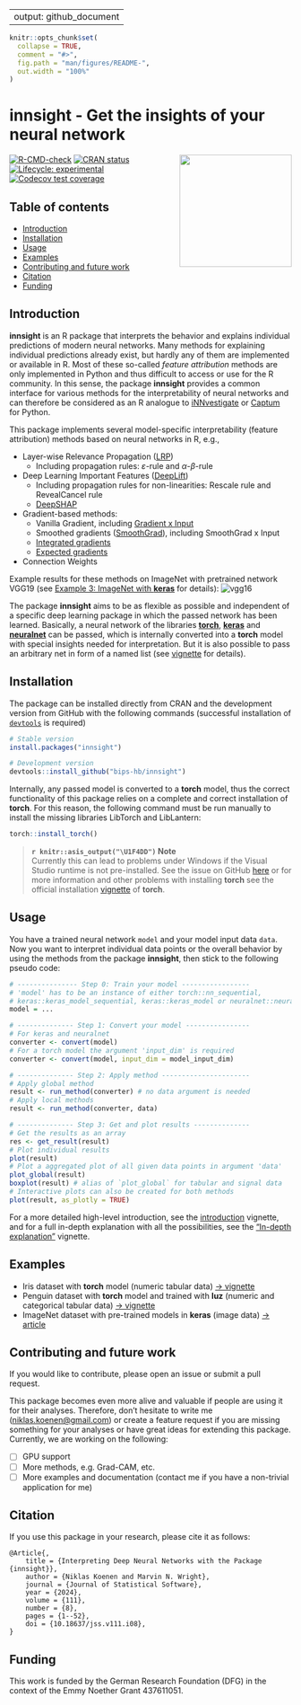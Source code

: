 
---
output: github_document
---

```r
knitr::opts_chunk$set(
  collapse = TRUE,
  comment = "#>",
  fig.path = "man/figures/README-",
  out.width = "100%"
)
```

# **innsight** - Get the insights of your neural network
<a href='https://bips-hb.github.io/innsight/'><img src='man/figures/logo.png' align="right" width="200" /></a>

<!-- badges: start -->
[![R-CMD-check](https://github.com/bips-hb/innsight/actions/workflows/R-CMD-check.yaml/badge.svg)](https://github.com/bips-hb/innsight/actions/workflows/R-CMD-check.yaml)
[![CRAN status](https://www.r-pkg.org/badges/version/innsight)](https://CRAN.R-project.org/package=innsight)
[![Lifecycle: experimental](https://img.shields.io/badge/lifecycle-experimental-orange.svg)](https://lifecycle.r-lib.org/articles/stages.html#experimental)
[![Codecov test coverage](https://codecov.io/gh/bips-hb/innsight/branch/master/graph/badge.svg)](https://app.codecov.io/gh/bips-hb/innsight?branch=master)
<!-- badges: end -->

## Table of contents

* [Introduction](#introduction)
* [Installation](#installation)
* [Usage](#usage)
* [Examples](#examples)
* [Contributing and future work](#contributing-and-future-work)
* [Citation](#citation)
* [Funding](#funding)

## Introduction

**innsight** is an R package that interprets the behavior and explains individual
predictions of modern neural networks. Many methods for explaining individual
predictions already exist, but hardly any of them are implemented or 
available in R. Most of these so-called *feature attribution* methods are
only implemented in Python and thus difficult to access or use for the 
R community. In this sense, the package **innsight** provides a common interface
for various methods for the interpretability of neural networks and can 
therefore be considered as an R analogue to 
[iNNvestigate](https://github.com/albermax/innvestigate) or 
[Captum](https://captum.ai/) for Python.

This package implements several model-specific 
interpretability (feature attribution) methods based on neural networks in R, e.g., 

* Layer-wise Relevance Propagation ([LRP](https://doi.org/10.1371/journal.pone.0130140))
  * Including propagation rules: $\varepsilon$-rule and $\alpha$-$\beta$-rule
* Deep Learning Important Features ([DeepLift](https://arxiv.org/abs/1704.02685))
  * Including propagation rules for non-linearities: Rescale rule and RevealCancel rule
  * [DeepSHAP](https://proceedings.neurips.cc/paper/2017/hash/8a20a8621978632d76c43dfd28b67767-Abstract.html)
* Gradient-based methods:
  * Vanilla Gradient, including [Gradient x Input](https://www.jmlr.org/papers/v11/baehrens10a.html)
  * Smoothed gradients ([SmoothGrad](https://arxiv.org/abs/1706.03825)), including
  SmoothGrad x Input
  * [Integrated gradients](https://arxiv.org/abs/1703.01365)
  * [Expected gradients](https://doi.org/10.1038/s42256-021-00343-w)
* Connection Weights

Example results for these methods on ImageNet with pretrained network VGG19 (see
[Example 3: ImageNet with
**keras**](https://bips-hb.github.io/innsight/articles/Example_3_imagenet.html)
for details):
![vgg16](https://github.com/bips-hb/innsight/blob/master/man/images/Vgg19_result.png?raw=true)

The package **innsight** aims to be as flexible as possible and independent of a
specific deep learning package in which the passed network has been learned.
Basically, a neural network of the libraries
[**torch**](https://torch.mlverse.org/),
[**keras**](https://tensorflow.rstudio.com/) and
[**neuralnet**](https://CRAN.R-project.org/package=neuralnet) can be passed,
which is internally converted into a **torch** model with special insights
needed for interpretation. But it is also possible to pass an arbitrary net in
form of a named list (see
[vignette](https://bips-hb.github.io/innsight/articles/detailed_overview.html#model-as-named-list)
for details).

## Installation

The package can be installed directly from CRAN and the development version
from GitHub with the following commands (successful 
installation of [`devtools`](https://devtools.r-lib.org/) is required)

```r
# Stable version
install.packages("innsight")

# Development version
devtools::install_github("bips-hb/innsight")
```

Internally, any passed model is converted to a **torch** model, thus the correct 
functionality of this package relies on a complete and correct installation
of **torch**. For this reason, the following command must be run manually to 
install the missing libraries LibTorch and LibLantern:

```r
torch::install_torch()
```

> **`r knitr::asis_output("\U1F4DD")`  Note**  
> Currently this can lead to problems under Windows if the Visual 
Studio runtime is not pre-installed. See the issue on GitHub 
[here](https://github.com/mlverse/torch/issues/246#issuecomment-695097121) or
for more information and other problems with installing **torch** see the official
installation
[vignette](https://CRAN.R-project.org/package=torch/vignettes/installation.html)
of **torch**.

## Usage

You have a trained neural network `model` and your model input data `data`. Now
you want to interpret individual data points or the overall behavior by using
the methods from the package **innsight**, then stick to the following 
pseudo code:

```r
# --------------- Step 0: Train your model -----------------
# 'model' has to be an instance of either torch::nn_sequential, 
# keras::keras_model_sequential, keras::keras_model or neuralnet::neuralnet
model = ...

# -------------- Step 1: Convert your model ----------------
# For keras and neuralnet
converter <- convert(model)
# For a torch model the argument 'input_dim' is required
converter <- convert(model, input_dim = model_input_dim)

# -------------- Step 2: Apply method ----------------------
# Apply global method
result <- run_method(converter) # no data argument is needed
# Apply local methods
result <- run_method(converter, data)

# -------------- Step 3: Get and plot results --------------
# Get the results as an array
res <- get_result(result)
# Plot individual results
plot(result)
# Plot a aggregated plot of all given data points in argument 'data' 
plot_global(result)
boxplot(result) # alias of `plot_global` for tabular and signal data
# Interactive plots can also be created for both methods
plot(result, as_plotly = TRUE)
```

For a more detailed high-level introduction, see the
[introduction](https://bips-hb.github.io/innsight/articles/innsight.html)
vignette, and for a full in-depth explanation with all the possibilities, see
the ["In-depth explanation"](https://bips-hb.github.io/innsight/articles/detailed_overview.html)
vignette.


## Examples

- Iris dataset with **torch** model (numeric tabular data) 
[&#8594; vignette](https://bips-hb.github.io/innsight/articles/Example_1_iris.html)
- Penguin dataset with **torch** model and trained with **luz** (numeric and categorical tabular data)
[&#8594; vignette](https://bips-hb.github.io/innsight/articles/Example_2_penguin.html)
- ImageNet dataset with pre-trained models in **keras** (image data)
[&#8594; article](https://bips-hb.github.io/innsight/articles/Example_3_imagenet.html)


## Contributing and future work

If you would like to contribute, please open an issue or submit a pull request.

This package becomes even more alive and valuable if people are using it for 
their analyses. Therefore, don't hesitate to write me (<niklas.koenen@gmail.com>) 
or create a feature request if you are missing something for your analyses or 
have great ideas for extending this package. Currently, we are working on the following:

- [ ]  GPU support
- [ ]  More methods, e.g. Grad-CAM, etc.
- [ ]  More examples and documentation (contact me if you have a non-trivial
application for me)

## Citation

If you use this package in your research, please cite it as follows:

```{}
@Article{,
    title = {Interpreting Deep Neural Networks with the Package {innsight}},
    author = {Niklas Koenen and Marvin N. Wright},
    journal = {Journal of Statistical Software},
    year = {2024},
    volume = {111},
    number = {8},
    pages = {1--52},
    doi = {10.18637/jss.v111.i08},
}
```


## Funding
This work is funded by the German Research Foundation (DFG) in the context
of the Emmy Noether Grant 437611051.


